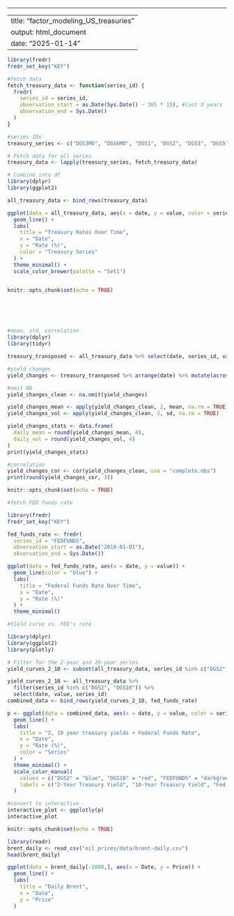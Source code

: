------------------------------------------------------------------------

---
title: "factor_modeling_US_treasuries"
output: html_document
date: "2025-01-14"
---

```r

library(fredr)
fredr_set_key("KEY")

#fetch data
fetch_treasury_data <- function(series_id) {
  fredr(
    series_id = series_id,
    observation_start = as.Date(Sys.Date() - 365 * 15), #last X years
    observation_end = Sys.Date()
  )
}

#series IDs
treasury_series <- c("DGS3MO", "DGS6MO", "DGS1", "DGS2", "DGS3", "DGS5", "DGS7", "DGS10", "DGS20")

# Fetch data for all series
treasury_data <- lapply(treasury_series, fetch_treasury_data)

# Combine into df
library(dplyr)
library(ggplot2)

all_treasury_data <- bind_rows(treasury_data)

ggplot(data = all_treasury_data, aes(x = date, y = value, color = series_id)) +
  geom_line() +
  labs(
    title = "Treasury Rates Over Time",
    x = "Date",
    y = "Rate (%)",
    color = "Treasury Series"
  ) +
  theme_minimal() +
  scale_color_brewer(palette = "Set1")


knitr::opts_chunk$set(echo = TRUE)

```

\
\
\

```r
#mean, std, correlation
library(dplyr)
library(tidyr)

treasury_transposed <- all_treasury_data %>% select(date, series_id, value) %>% pivot_wider(names_from = series_id, values_from = value)

#yield changes 
yield_changes <- treasury_transposed %>% arrange(date) %>% mutate(across(-date, ~ . - lag(.), .names = "diff_{.col}")) %>% select(starts_with("diff_"))

#omit NA
yield_changes_clean <- na.omit(yield_changes)

yield_changes_mean <- apply(yield_changes_clean, 2, mean, na.rm = TRUE)
yield_changes_vol <- apply(yield_changes_clean, 2, sd, na.rm = TRUE)

yield_changes_stats <- data.frame(
  daily_mean = round(yield_changes_mean, 4),
  daily_vol = round(yield_changes_vol, 4)
)
print(yield_changes_stats)

#correlation
yield_changes_cor <- cor(yield_changes_clean, use = "complete.obs")
print(round(yield_changes_cor, 3))

knitr::opts_chunk$set(echo = TRUE)
```

```r
#fetch FED funds rate

library(fredr)
fredr_set_key("KEY")

fed_funds_rate <- fredr(
  series_id = "FEDFUNDS",
  observation_start = as.Date("2010-01-01"),  
  observation_end = Sys.Date())

ggplot(data = fed_funds_rate, aes(x = date, y = value)) +
  geom_line(color = "blue") +
  labs(
    title = "Federal Funds Rate Over Time",
    x = "Date",
    y = "Rate (%)"
  ) +
  theme_minimal()
```

```r
#Yield curve vs. FED's rate

library(dplyr)
library(ggplot2)
library(plotly)

# Filter for the 2-year and 10-year series
yield_curves_2_10 <- subset(all_treasury_data, series_id %in% c("DGS2", "DGS10"))

yield_curves_2_10 <- all_treasury_data %>%
  filter(series_id %in% c("DGS2", "DGS10")) %>%
  select(date, value, series_id)
combined_data <- bind_rows(yield_curves_2_10, fed_funds_rate)

p <- ggplot(data = combined_data, aes(x = date, y = value, color = series_id)) +
  geom_line() +
  labs(
    title = "2, 10 year treasury yields + Federal Funds Rate",
    x = "Date",
    y = "Rate (%)",
    color = "Series"
  ) +
  theme_minimal() +
  scale_color_manual(
    values = c("DGS2" = "blue", "DGS10" = "red", "FEDFUNDS" = "darkgreen"),
    labels = c("2-Year Treasury Yield", "10-Year Treasury Yield", "Fed Funds Rate")
  )

#convert to interactive
interactive_plot <- ggplotly(p)
interactive_plot

knitr::opts_chunk$set(echo = TRUE)
```

```r

library(readr)
brent_daily <- read_csv("oil_prices/data/brent-daily.csv")
head(brent_daily)

ggplot(data = brent_daily[-2000,], aes(x = Date, y = Price)) +
  geom_line() +
  labs(
    title = "Daily Brent",
    x = "Date",
    y = "Price"
  )

```
